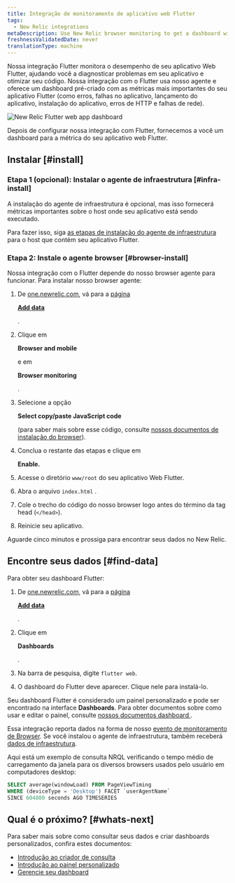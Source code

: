 ```yaml
---
title: Integração de monitoramento de aplicativo web Flutter
tags:
  - New Relic integrations
metaDescription: Use New Relic browser monitoring to get a dashboard with metrics from your Flutter web application.
freshnessValidatedDate: never
translationType: machine
---
```



Nossa integração Flutter monitora o desempenho de seu aplicativo Web Flutter, ajudando você a diagnosticar problemas em seu aplicativo e otimizar seu código. Nossa integração com o Flutter usa nosso <InlinePopover type="browser"/>agente e oferece um dashboard pré-criado com as métricas mais importantes do seu aplicativo Flutter (como erros, falhas no aplicativo, lançamento do aplicativo, instalação do aplicativo, erros de HTTP e falhas de rede).

<img
  title="New Relic Flutter web app dashboard"
  alt="New Relic Flutter web app dashboard"
  src={browserFlutterWebDashboard}
/>

<figcaption>
  Depois de configurar nossa integração com Flutter, fornecemos a você um dashboard para a métrica do seu aplicativo web Flutter.
</figcaption>

## Instalar [#install]

### Etapa 1 (opcional): Instalar o agente de infraestrutura [#infra-install]

A instalação do agente de infraestrutura é opcional, mas isso fornecerá métricas importantes sobre o host onde seu aplicativo está sendo executado.

Para fazer isso, siga [as etapas de instalação do agente de infraestrutura](/docs/infrastructure/install-infrastructure-agent/get-started/install-infrastructure-agent) para o host que contém seu aplicativo Flutter.

### Etapa 2: Instale o agente browser [#browser-install]

Nossa integração com o Flutter depende do nosso browser agente para funcionar. Para instalar nosso browser agente:

1. De [one.newrelic.com](https://one.newrelic.com), vá para a [página](https://one.newrelic.com/marketplace)

   <DNT>[**Add data**](https://one.newrelic.com/marketplace)</DNT>

   [ ](https://one.newrelic.com/marketplace).

2. Clique em

   <DNT>**Browser and mobile**</DNT>

   e em

   <DNT>**Browser monitoring**</DNT>

   .

3. Selecione a opção

   <DNT>**Select copy/paste JavaScript code**</DNT>

   (para saber mais sobre esse código, consulte [nossos documentos de instalação do browser](/docs/browser/browser-monitoring/installation/install-browser-monitoring-agent)).

4. Conclua o restante das etapas e clique em

   <DNT>**Enable.**</DNT>

5. Acesse o diretório `www/root` do seu aplicativo Web Flutter.

6. Abra o arquivo `index.html` .

7. Cole o trecho do código do nosso browser logo antes do término da tag head (`</head>`).

8. Reinicie seu aplicativo.

Aguarde cinco minutos e prossiga para encontrar seus dados no New Relic.

## Encontre seus dados [#find-data]

Para obter seu dashboard Flutter:

1. De [one.newrelic.com](https://one.newrelic.com), vá para a [página](https://one.newrelic.com/marketplace)

   <DNT>[**Add data**](https://one.newrelic.com/marketplace)</DNT>

   [ ](https://one.newrelic.com/marketplace).

2. Clique em

   <DNT>**Dashboards**</DNT>

   .

3. Na barra de pesquisa, digite `flutter web`.

4. O dashboard do Flutter deve aparecer. Clique nele para instalá-lo.

Seu dashboard Flutter é considerado um painel personalizado e pode ser encontrado na interface <DNT>**Dashboards**</DNT>. Para obter documentos sobre como usar e editar o painel, consulte [nossos documentos dashboard ](/docs/query-your-data/explore-query-data/dashboards/introduction-dashboards).

Essa integração reporta dados na forma de nosso [evento de monitoramento de Browser](/docs/data-apis/understand-data/event-data/events-reported-browser-monitoring). Se você instalou o agente de infraestrutura, também receberá [dados de infraestrutura](/docs/infrastructure/manage-your-data/data-instrumentation/default-infrastructure-monitoring-data/#infrastructure-events).

Aqui está um exemplo de consulta NRQL verificando o tempo médio de carregamento da janela para os diversos browsers usados pelo usuário em computadores desktop:

```sql
SELECT average(windowLoad) FROM PageViewTiming 
WHERE (deviceType = 'Desktop') FACET `userAgentName` 
SINCE 604800 seconds AGO TIMESERIES
```

## Qual é o próximo? [#whats-next]

Para saber mais sobre como consultar seus dados e criar dashboards personalizados, confira estes documentos:

* [Introdução ao criador de consulta](/docs/query-your-data/explore-query-data/query-builder/introduction-query-builder)
* [Introdução ao painel personalizado](/docs/query-your-data/explore-query-data/dashboards/introduction-dashboards)
* [Gerencie seu dashboard](/docs/query-your-data/explore-query-data/dashboards/manage-your-dashboard)